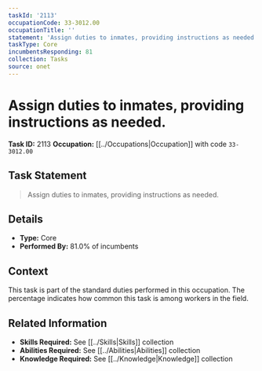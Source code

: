 ```yaml
---
taskId: '2113'
occupationCode: 33-3012.00
occupationTitle: ''
statement: 'Assign duties to inmates, providing instructions as needed.'
taskType: Core
incumbentsResponding: 81
collection: Tasks
source: onet
---
```

# Assign duties to inmates, providing instructions as needed.

**Task ID:** 2113
**Occupation:** [[../Occupations|Occupation]] with code `33-3012.00`

## Task Statement

> Assign duties to inmates, providing instructions as needed.

## Details

- **Type:** Core
- **Performed By:** 81.0% of incumbents

## Context

This task is part of the standard duties performed in this occupation. The percentage indicates how common this task is among workers in the field.

## Related Information

- **Skills Required:** See [[../Skills|Skills]] collection
- **Abilities Required:** See [[../Abilities|Abilities]] collection
- **Knowledge Required:** See [[../Knowledge|Knowledge]] collection
